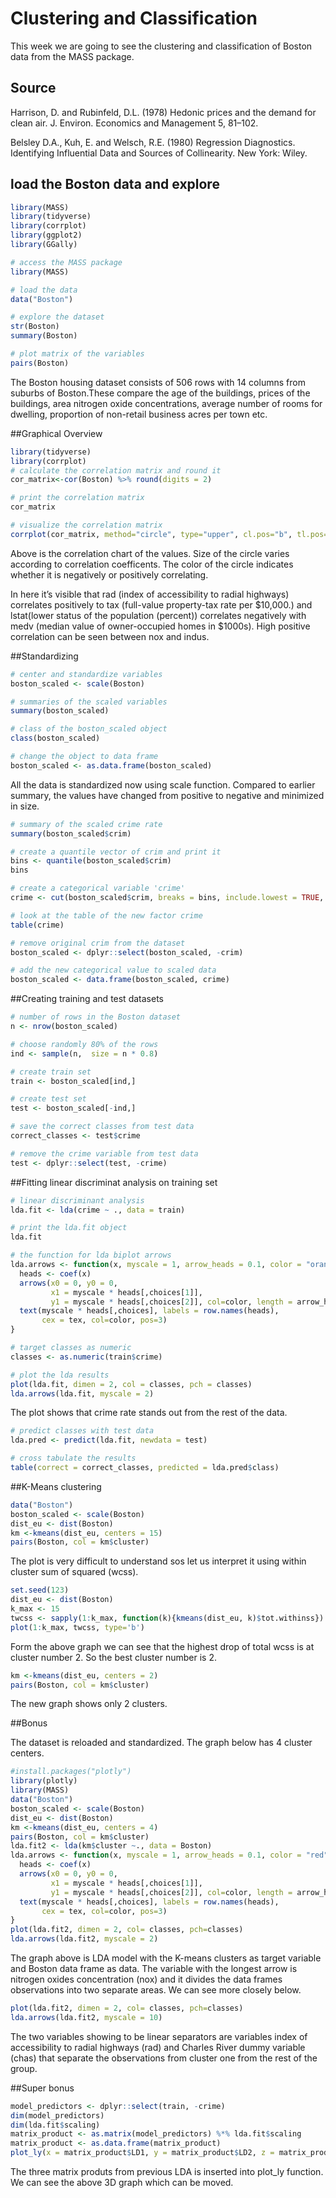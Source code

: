# Clustering and Classification
This week we are going to see the clustering and classification of Boston data from the MASS package.

## Source

Harrison, D. and Rubinfeld, D.L. (1978) Hedonic prices and the demand for clean air. J. Environ. Economics and Management 5, 81–102.

Belsley D.A., Kuh, E. and Welsch, R.E. (1980) Regression Diagnostics. Identifying Influential Data and Sources of Collinearity. New York: Wiley.

## load the Boston data and explore

```r
library(MASS)
library(tidyverse)
library(corrplot)
library(ggplot2)
library(GGally)

# access the MASS package
library(MASS)

# load the data
data("Boston")

# explore the dataset
str(Boston)
summary(Boston)

# plot matrix of the variables
pairs(Boston)
```

The Boston housing dataset consists of 506 rows with 14 columns from suburbs of Boston.These compare the age of the buildings, prices of the buildings, area nitrogen oxide concentrations, average number of rooms for dwelling, proportion of non-retail business acres per town etc. 


##Graphical Overview

```r
library(tidyverse)
library(corrplot)
# calculate the correlation matrix and round it
cor_matrix<-cor(Boston) %>% round(digits = 2)

# print the correlation matrix
cor_matrix

# visualize the correlation matrix
corrplot(cor_matrix, method="circle", type="upper", cl.pos="b", tl.pos="d", tl.cex = 0.6)
```
Above is the correlation chart of the values. Size of the circle varies according to correlation coefficents. The color of the circle indicates whether it is negatively or positively correlating.

In here it's visible that rad (index of accessibility to radial highways) correlates positively to tax (full-value property-tax rate per \$10,000.) and lstat(lower status of the population (percent)) correlates negatively with medv (median value of owner-occupied homes in \$1000s). High positive correlation can be seen between nox and indus.

##Standardizing
```r
# center and standardize variables
boston_scaled <- scale(Boston)

# summaries of the scaled variables
summary(boston_scaled)

# class of the boston_scaled object
class(boston_scaled)

# change the object to data frame
boston_scaled <- as.data.frame(boston_scaled)
```

All the data is standardized now using scale function. Compared to earlier summary, the values have changed from positive to negative and minimized in size. 

```r
# summary of the scaled crime rate
summary(boston_scaled$crim)

# create a quantile vector of crim and print it
bins <- quantile(boston_scaled$crim)
bins

# create a categorical variable 'crime'
crime <- cut(boston_scaled$crim, breaks = bins, include.lowest = TRUE, labels = c("low", "med_low", "med_high", "high"))

# look at the table of the new factor crime
table(crime)

# remove original crim from the dataset
boston_scaled <- dplyr::select(boston_scaled, -crim)

# add the new categorical value to scaled data
boston_scaled <- data.frame(boston_scaled, crime)
```

##Creating training and test datasets

```r
# number of rows in the Boston dataset 
n <- nrow(boston_scaled)

# choose randomly 80% of the rows
ind <- sample(n,  size = n * 0.8)

# create train set
train <- boston_scaled[ind,]

# create test set 
test <- boston_scaled[-ind,]

# save the correct classes from test data
correct_classes <- test$crime

# remove the crime variable from test data
test <- dplyr::select(test, -crime)
```

##Fitting linear discriminat analysis on training set
```r
# linear discriminant analysis
lda.fit <- lda(crime ~ ., data = train)

# print the lda.fit object
lda.fit

# the function for lda biplot arrows
lda.arrows <- function(x, myscale = 1, arrow_heads = 0.1, color = "orange", tex = 0.75, choices = c(1,2)){
  heads <- coef(x)
  arrows(x0 = 0, y0 = 0, 
         x1 = myscale * heads[,choices[1]], 
         y1 = myscale * heads[,choices[2]], col=color, length = arrow_heads)
  text(myscale * heads[,choices], labels = row.names(heads), 
       cex = tex, col=color, pos=3)
}

# target classes as numeric
classes <- as.numeric(train$crime)

# plot the lda results
plot(lda.fit, dimen = 2, col = classes, pch = classes)
lda.arrows(lda.fit, myscale = 2)
```

The plot shows that crime rate stands out from the rest of the data.

```r
# predict classes with test data
lda.pred <- predict(lda.fit, newdata = test)

# cross tabulate the results
table(correct = correct_classes, predicted = lda.pred$class)
```

##K-Means clustering

```r
data("Boston")
boston_scaled <- scale(Boston)
dist_eu <- dist(Boston)
km <-kmeans(dist_eu, centers = 15)
pairs(Boston, col = km$cluster)
```

The plot is very difficult to understand sos let us interpret it using within cluster sum of squared (wcss).

```r
set.seed(123)
dist_eu <- dist(Boston)
k_max <- 15
twcss <- sapply(1:k_max, function(k){kmeans(dist_eu, k)$tot.withinss})
plot(1:k_max, twcss, type='b')
``` 

Form the above graph we can see that the highest drop of total wcss is at cluster number 2. So the best cluster number is 2.
```r
km <-kmeans(dist_eu, centers = 2)
pairs(Boston, col = km$cluster)
```

The new graph shows only 2 clusters.

##Bonus

The dataset is reloaded and standardized. The graph below has 4 cluster centers.



```r
#install.packages("plotly")
library(plotly)
library(MASS)
data("Boston")
boston_scaled <- scale(Boston)
dist_eu <- dist(Boston)
km <-kmeans(dist_eu, centers = 4)
pairs(Boston, col = km$cluster)
lda.fit2 <- lda(km$cluster ~., data = Boston)
lda.arrows <- function(x, myscale = 1, arrow_heads = 0.1, color = "red", tex = 0.75, choices = c(1,2)){
  heads <- coef(x)
  arrows(x0 = 0, y0 = 0, 
         x1 = myscale * heads[,choices[1]], 
         y1 = myscale * heads[,choices[2]], col=color, length = arrow_heads)
  text(myscale * heads[,choices], labels = row.names(heads), 
       cex = tex, col=color, pos=3)
}
plot(lda.fit2, dimen = 2, col= classes, pch=classes)
lda.arrows(lda.fit2, myscale = 2)
``` 

The graph above is LDA model with the K-means clusters as target variable and Boston data frame as data. The variable with the longest arrow is nitrogen oxides concentration (nox) and it divides the data frames observations into two separate areas. We can see more closely below.

```r
plot(lda.fit2, dimen = 2, col= classes, pch=classes)
lda.arrows(lda.fit2, myscale = 10)
```

The two variables showing to be linear separators are variables index of accessibility to radial highways (rad) and Charles River dummy variable (chas) that separate the observations from cluster one from the rest of the group. 


##Super bonus


```r
model_predictors <- dplyr::select(train, -crime)
dim(model_predictors)
dim(lda.fit$scaling)
matrix_product <- as.matrix(model_predictors) %*% lda.fit$scaling
matrix_product <- as.data.frame(matrix_product)
plot_ly(x = matrix_product$LD1, y = matrix_product$LD2, z = matrix_product$LD3, type= 'scatter3d', mode='markers', color = train$crime)
```


The three matrix produts from previous LDA is inserted into plot_ly function. We can see the above 3D graph which can be moved.






